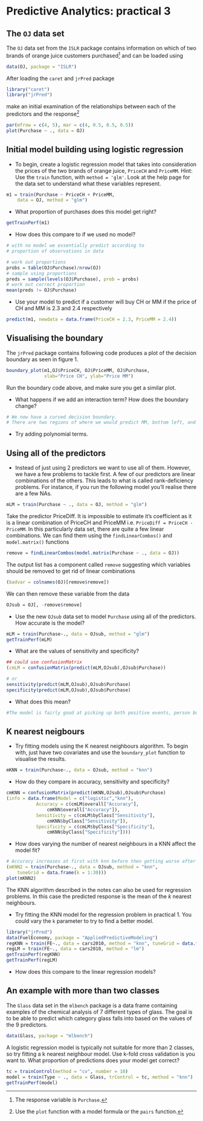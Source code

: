 # Predictive Analytics: practical 3 

## The `OJ` data set

The `OJ` data set from the `ISLR` package contains information on which of two brands of orange juice customers purchased^[The response variable is `Purchase`.] and can be loaded using


```r
data(OJ, package = "ISLR")
```



\noindent After loading the `caret` and `jrPred` package


```r
library("caret")
library("jrPred")
```



\noindent make an initial examination of the relationships between each of the predictors and the response^[Use the `plot` function with a model formula or the `pairs` function.]


```r
par(mfrow = c(4, 5), mar = c(4, 0.5, 0.5, 0.5))
plot(Purchase ~ ., data = OJ)
```



## Initial model building using logistic regression


- To begin, create a logistic regression model that takes into consideration the prices of the two brands of orange juice, `PriceCH` and `PriceMM`. Hint: Use the `train` function, with `method = 'glm'`.  Look at the help page for the data set to understand what these variables represent.
```r
m1 = train(Purchase ~ PriceCH + PriceMM,
    data = OJ, method = "glm")
```
  - What proportion of purchases does this model get right?
```r
getTrainPerf(m1)
```
  - How does this compare to if we used no model?
```r
# with no model we essentially predict according to
# proportion of observations in data

# work out proportions
probs = table(OJ$Purchase)/nrow(OJ)
# sample using proportions
preds = sample(levels(OJ$Purchase), prob = probs)
# work out correct proportion
mean(preds != OJ$Purchase)
```

- Use your model to predict if a customer will buy CH or MM if the price of CH and MM is 2.3 and 2.4 respectively

```r
predict(m1, newdata = data.frame(PriceCH = 2.3, PriceMM = 2.4))
```

## Visualising the boundary

The `jrPred` package contains following code produces a plot of the decision boundary as seen in figure 1.

```r
boundary_plot(m1,OJ$PriceCH, OJ$PriceMM, OJ$Purchase,
              xlab="Price CH", ylab="Price MM")
```


\noindent Run the boundary code above, and make sure you get a similar plot.

  - What happens if we add an interaction term? How does the boundary change?
```r
# We now have a curved decision boundary.
# There are two regions of where we would predict MM, bottom left, and a tiny one up in the top right.
```
- Try adding polynomial terms.


## Using all of the predictors


  - Instead of just using 2 predictors we want to use all of them. However, we have a few problems to tackle first. A few of our predictors are linear combinations of the others. This leads to what is called rank-deficiency problems. For instance, if you run the following model you'll realise there are a few NAs.
```r
mLM = train(Purchase ~ ., data = OJ, method = "glm")
```

Take the predictor PriceDiff. It is impossible to estimate it's coefficient as it is a linear combination of PriceCH and PriceMM i.e. `PriceDiff = PriceCH - PriceMM`. In this particularly data set, there are quite a few linear combinations. We can find them using the `findLinearCombos()` and `model.matrix()` functions

```r
remove = findLinearCombos(model.matrix(Purchase ~ ., data = OJ))
```

\noindent The output list has a component called `remove` suggesting which variables should be removed to get rid of linear combinations

```r
(badvar = colnames(OJ)[remove$remove])
```

We can then remove these variable from the data
```r
OJsub = OJ[, -remove$remove]
```


  - Use the new `OJsub` data set to model `Purchase` using all of the predictors. How accurate is the model?
```r
mLM = train(Purchase~., data = OJsub, method = "glm")
getTrainPerf(mLM)
```
  - What are the values of sensitivity and specificity?
```r
## could use confusionMatrix
(cmLM = confusionMatrix(predict(mLM,OJsub),OJsub$Purchase))
```
```r
# or
sensitivity(predict(mLM,OJsub),OJsub$Purchase)
specificity(predict(mLM,OJsub),OJsub$Purchase)
```
  - What does this mean?
```r
#The model is fairly good at picking up both positive events, person buys CH, and negative events, MM.
```

## K nearest neigbours


  - Try fitting models using the K nearest neighbours algorithm. To begin with, just have two covariates and use the `boundary_plot` function to visualise the results.

```r
mKNN = train(Purchase~., data = OJsub, method = "knn")
```

  - How do they compare in accuracy, sensitivity and specificity?

```r
cmKNN = confusionMatrix(predict(mKNN,OJsub),OJsub$Purchase)
(info = data.frame(Model = c("logistic","knn"),
           Accuracy = c(cmLM$overall["Accuracy"],
               cmKNN$overall["Accuracy"]),
           Sensitivity = c(cmLM$byClass["Sensitivity"],
               cmKNN$byClass["Sensitivity"]),
           Specificity = c(cmLM$byClass["Specificity"],
               cmKNN$byClass["Specificity"])))
```

  - How does varying the number of nearest neighbours in a KNN affect the model fit?
  
```r
# Accuracy increases at first with knn before then getting worse after a peak value of 9.
(mKNN2 = train(Purchase~., data = OJsub, method = "knn",
    tuneGrid = data.frame(k = 1:30)))
plot(mKNN2)
```



\noindent The KNN algorithm described in the notes can also be used for regression problems. In this case the predicted response is the mean of the $k$ nearest neighbours.

  - Try fitting the KNN model for the regression problem in practical 1. You could vary the `k` parameter to try to find a better model. 
```r
library("jrPred")
data(FuelEconomy, package = "AppliedPredictiveModeling")
regKNN = train(FE~., data = cars2010, method = "knn", tuneGrid = data.frame(k = c(1:5,10,20,50,100)))
regLM = train(FE~., data = cars2010, method = "lm")
getTrainPerf(regKNN)
getTrainPerf(regLM)
```

  - How does this compare to the linear regression models?


## An example with more than two classes

The `Glass` data set in the `mlbench` package is a data frame containing examples of the chemical analysis of $7$ different types of glass. The goal is to be able to predict which category glass falls into based on the values of the $9$ predictors.


```r
data(Glass, package = "mlbench")
```



\noindent A logistic regression model is typically not suitable for more than $2$ classes, so try fitting a k nearest neighbour model. Use k-fold cross validation is you want to. What proportion of predictions does your model get correct?

```r
tc = trainControl(method = "cv", number = 10)
model = train(Type ~ ., data = Glass, trControl = tc, method = "knn")
getTrainPerf(model)
```
